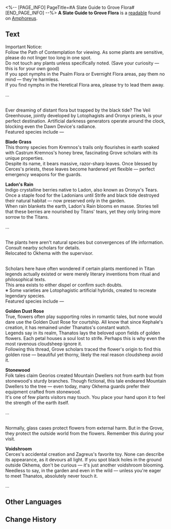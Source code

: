 <%-- [PAGE_INFO]
PageTitle=#A Slate Guide to Grove Flora#
[END_PAGE_INFO] --%>
{{Readable Infobox
|id           = 502
|partIds      = 190826
|title        = 
|image        = Item A Slate Guide to Grove Flora.png
|world        = Amphoreus
|parts        = 1
|author       = <!--to be added-->
|description  = A guidebook to the Grove's plants, curiously written in the style of a tourist guide.
|part1        = A Slate Guide to Grove Flora
|source1      = {{cx|Source missing}}
|characters   = Cerces; Georios; Kephale; Oronyx; Thanatos; Zagreus
|factions     = Okhema
}}
'''A Slate Guide to Grove Flora''' is a [[readable]] found on [[Amphoreus]].
<!--
==Location==
{{Map Embed|<map name>|<marker id>}}
-->
==Text==
Important Notice:<br />
Follow the Path of Contemplation for viewing. As some plants are sensitive, please do not linger too long in one spot.<br />
Do not touch any plants unless specifically noted. (Save your curiosity &mdash; this is for your own good)<br />
If you spot nymphs in the Psalm Flora or Evernight Flora areas, pay them no mind &mdash; they're harmless.<br />
If you find nymphs in the Heretical Flora area, please try to lead them away.

...

{{Size|36|'''Evernight Flora Area'''}}<br />
Ever dreaming of distant flora but trapped by the black tide? The Veil Greenhouse, jointly developed by Lotophagists and Oronyx priests, is your perfect destination. Artificial darkness generators operate around the clock, blocking even the Dawn Device's radiance.<br />
Featured species include &mdash;

'''Blade Grass'''<br />
This thorny species from Kremnos's trails only flourishes in earth soaked with Castrum Kremnos's honey brew, fascinating Grove scholars with its unique properties.<br />
Despite its name, it bears massive, razor-sharp leaves. Once blessed by Cerces's priests, these leaves become hardened yet flexible &mdash; perfect emergency weapons for the guards.

'''Ladon's Rain'''<br />
Indigo crystalline berries native to Ladon, also known as Oronyx's Tears. Once a staple food for the Ladonians until Strife and black tide destroyed their natural habitat &mdash; now preserved only in the garden.<br />
When rain blankets the earth, Ladon's Rain blooms en masse. Stories tell that these berries are nourished by Titans' tears, yet they only bring more sorrow to the Titans.

...

{{Size|36|'''Seed of Life Area'''}}<br />
The plants here aren't natural species but convergences of life information. Consult nearby scholars for details.<br />
Relocated to Okhema with the supervisor.


{{Size|36|'''Psalm Flora Area'''}}<br />
Scholars here have often wondered if certain plants mentioned in Titan legends actually existed or were merely literary inventions from ritual and philosophical texts.<br />
This area exists to either dispel or confirm such doubts.<br />
※ Some varieties are Lotophagistic artificial hybrids, created to recreate legendary species.<br />
Featured species include &mdash;

'''Golden Dust Rose'''<br />
True, flowers often play supporting roles in romantic tales, but none would dare use the Golden Dust Rose for courtship. All know that since Kephale's creation, it has remained under Thanatos's constant watch.<br />
Legends say in its realm, Thanatos lays the beloved upon fields of golden flowers. Each petal houses a soul lost to strife. Perhaps this is why even the most ravenous cloudsheep ignore it.<br />
Following this thread, Grove scholars traced the flower's origin to find this golden rose &mdash; beautiful yet thorny, likely the real reason cloudsheep avoid it.

'''Stonewood'''<br />
Folk tales claim Georios created Mountain Dwellers not from earth but from stonewood's sturdy branches. Though fictional, this tale endeared Mountain Dwellers to the tree &mdash; even today, many Okhema guards prefer their equipment crafted from stonewood.<br />
It's one of few plants visitors may touch. You place your hand upon it to feel the strength of the earth itself.

...

{{Size|36|'''Heretical Flora Area'''}}<br />
Normally, glass cases protect flowers from external harm. But in the Grove, they protect the outside world from the flowers. Remember this during your visit.

'''Voidshroom'''<br />
Cerces's accidental creation and Zagreus's favorite toy. None can describe its appearance, as it devours all light. If you spot black holes in the ground outside Okhema, don't be curious &mdash; it's just another voidshroom blooming.<br />
Needless to say, in the garden and even in the wild &mdash; unless you're eager to meet Thanatos, absolutely never touch it.

...

<!--
==Trivia==
* 
-->
==Other Languages==
{{Other Languages
|en   = A Slate Guide to Grove Flora
|zhs  = 树庭植物的导引石版摘
|zht  = 樹庭植物的導引石版摘
|ja   = 樹庭の植物に関するガイド石版抜粋
|ko   = 나무 정원 식물에 대한 안내 석판 발췌
|es   = Extracto de la guía sobre la flora del Soto
|fr   = Guide sur la flore du Bosquet
|ru   = Атлас-скрижаль растений Рощи
|th   = คู่มือแนะนำ: พืชพันธุ์ในลานพฤกษ์ (บทคัดสรร)
|vi   = Phiến Đá Hướng Dẫn Thực Vật Điện Cây
|de   = Guide zu den Pflanzen im Hain (Auszug)
|id   = Kutipan Prasasti Panduan untuk Tanaman Grove
|pt   = Uma Tabuleta Guia Sobre a Flora do Bosque
}}

==Change History==
{{Change History|3.1}}